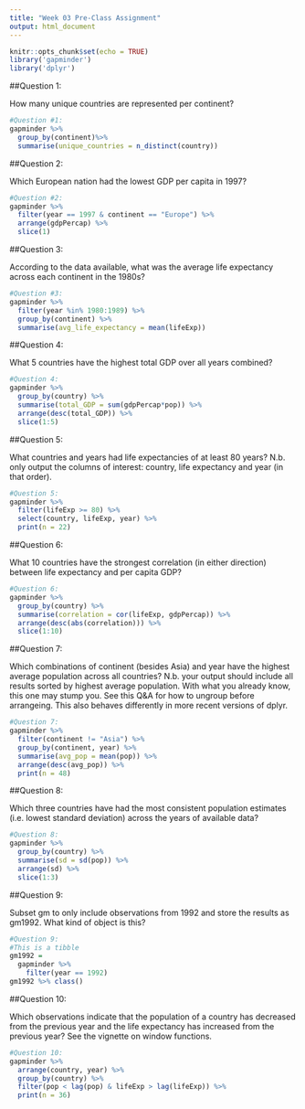 ```yaml
---
title: "Week 03 Pre-Class Assignment"
output: html_document
---
```


```r
knitr::opts_chunk$set(echo = TRUE)
library('gapminder')
library('dplyr')
```

##Question 1: 

How many unique countries are represented per continent?

```r
#Question #1: 
gapminder %>%
  group_by(continent)%>% 
  summarise(unique_countries = n_distinct(country))
```
##Question 2: 

Which European nation had the lowest GDP per capita in 1997?

```r
#Question #2:
gapminder %>%
  filter(year == 1997 & continent == "Europe") %>%
  arrange(gdpPercap) %>%
  slice(1)
```

##Question 3:

According to the data available, what was the average life expectancy across each continent in the 1980s?

```r
#Question #3:
gapminder %>%
  filter(year %in% 1980:1989) %>%
  group_by(continent) %>%
  summarise(avg_life_expectancy = mean(lifeExp))
```

##Question 4:

What 5 countries have the highest total GDP over all years combined?

```r
#Question 4: 
gapminder %>%
  group_by(country) %>%
  summarise(total_GDP = sum(gdpPercap*pop)) %>%
  arrange(desc(total_GDP)) %>%
  slice(1:5)
```

##Question 5: 

What countries and years had life expectancies of at least 80 years? N.b. only output the columns of interest: country, life expectancy and year (in that order).

```r
#Question 5:
gapminder %>% 
  filter(lifeExp >= 80) %>%
  select(country, lifeExp, year) %>%
  print(n = 22)
```

##Question 6:

What 10 countries have the strongest correlation (in either direction) between life expectancy and per capita GDP?

```r
#Question 6: 
gapminder %>%
  group_by(country) %>%
  summarise(correlation = cor(lifeExp, gdpPercap)) %>%
  arrange(desc(abs(correlation))) %>%
  slice(1:10)
```

##Question 7: 

Which combinations of continent (besides Asia) and year have the highest average population across all countries? N.b. your output should include all results sorted by highest average population. With what you already know, this one may stump you. See this Q&A for how to ungroup before arrangeing. This also behaves differently in more recent versions of dplyr.

```r
#Question 7: 
gapminder %>%
  filter(continent != "Asia") %>%
  group_by(continent, year) %>%
  summarise(avg_pop = mean(pop)) %>%
  arrange(desc(avg_pop)) %>%
  print(n = 48)
```

##Question 8:

Which three countries have had the most consistent population estimates (i.e. lowest standard deviation) across the years of available data?

```r
#Question 8: 
gapminder %>%
  group_by(country) %>%
  summarise(sd = sd(pop)) %>%
  arrange(sd) %>%
  slice(1:3)
```

##Question 9:

Subset gm to only include observations from 1992 and store the results as gm1992. What kind of object is this?

```r
#Question 9: 
#This is a tibble
gm1992 = 
  gapminder %>%
    filter(year == 1992)
gm1992 %>% class()
```

##Question 10: 

Which observations indicate that the population of a country has decreased from the previous year and the life expectancy has increased from the previous year? See the vignette on window functions.

```r
#Question 10: 
gapminder %>%
  arrange(country, year) %>%
  group_by(country) %>%
  filter(pop < lag(pop) & lifeExp > lag(lifeExp)) %>%
  print(n = 36)
```



